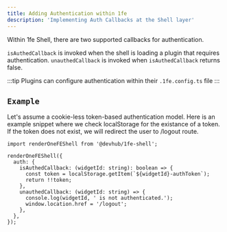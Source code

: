 ```yaml
---
title: Adding Authentication within 1fe
description: 'Implementing Auth Callbacks at the Shell layer'
---
```


Within 1fe Shell, there are two supported callbacks for authentication.

`isAuthedCallback` is invoked when the shell is loading a plugin that requires authentication. `unauthedCallback` is invoked when `isAuthedCallback` returns false.

:::tip
Plugins can configure authentication within their `.1fe.config.ts` file
:::

## `Example`

Let's assume a cookie-less token-based authentication model. Here is an example snippet where we check localStorage for the existance of a token. If the token does not exist, we will redirect the user to /logout route.

```tsx
import renderOneFEShell from '@devhub/1fe-shell';

renderOneFEShell({
  auth: {
    isAuthedCallback: (widgetId: string): boolean => {
      const token = localStorage.getItem(`${widgetId}-authToken`);
      return !!token;
    },
    unauthedCallback: (widgetId: string) => {
      console.log(widgetId, ' is not authenticated.');
      window.location.href = '/logout';
    },
  },
});
```
